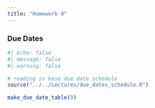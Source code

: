 ```yaml
---
title: "Homework 9"
---
```


### Due Dates

```r
#| echo: false
#| message: false
#| warning: false

# reading in base due date schedule
source("../../Lectures/due_dates_schedule.R")

make_due_date_table(9)
```
